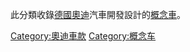 此分類收錄[[德國|德國]][[奧迪|奧迪]]汽車開發設計的[[概念車|概念車]]。

[[Category:奧迪車款|Category:奧迪車款]]
[[Category:概念车|Category:概念车]]